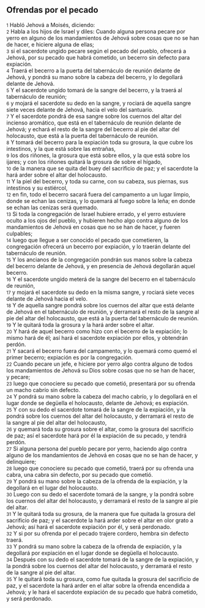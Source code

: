 == Ofrendas por el pecado ==

{{anchor|1}} <small>1</small> Habló Jehová a Moisés, diciendo:<br>
{{anchor|2}} <small>2</small> Habla a los hijos de Israel y diles: Cuando alguna persona pecare por yerro en alguno de los mandamientos de Jehová sobre cosas que no se han de hacer, e hiciere alguna de ellas;<br>
{{anchor|3}} <small>3</small> si el sacerdote ungido pecare según el pecado del pueblo, ofrecerá a Jehová, por su pecado que habrá cometido, un becerro sin defecto para expiación.<br>
{{anchor|4}} <small>4</small> Traerá el becerro a la puerta del tabernáculo de reunión delante de Jehová, y pondrá su mano sobre la cabeza del becerro, y lo degollará delante de Jehová.<br>
{{anchor|5}} <small>5</small> Y el sacerdote ungido tomará de la sangre del becerro, y la traerá al tabernáculo de reunión;<br>
{{anchor|6}} <small>6</small> y mojará el sacerdote su dedo en la sangre, y rociará de aquella sangre siete veces delante de Jehová, hacia el velo del santuario.<br>
{{anchor|7}} <small>7</small> Y el sacerdote pondrá de esa sangre sobre los cuernos del altar del incienso aromático, que está en el tabernáculo de reunión delante de Jehová; y echará el resto de la sangre del becerro al pie del altar del holocausto, que está a la puerta del tabernáculo de reunión.<br>
{{anchor|8}} <small>8</small> Y tomará del becerro para la expiación toda su grosura, la que cubre los intestinos, y la que está sobre las entrañas,<br>
{{anchor|9}} <small>9</small> los dos riñones, la grosura que está sobre ellos, y la que está sobre los ijares; y con los riñones quitará la grosura de sobre el hígado,<br>
{{anchor|10}} <small>10</small> de la manera que se quita del buey del sacrificio de paz; y el sacerdote la hará arder sobre el altar del holocausto.<br>
{{anchor|11}} <small>11</small> Y la piel del becerro, y toda su carne, con su cabeza, sus piernas, sus intestinos y su estiércol,<br>
{{anchor|12}} <small>12</small> en fin, todo el becerro sacará fuera del campamento a un lugar limpio, donde se echan las cenizas, y lo quemará al fuego sobre la leña; en donde se echan las cenizas será quemado.<br>
{{anchor|13}} <small>13</small> Si toda la congregación de Israel hubiere errado, y el yerro estuviere oculto a los ojos del pueblo, y hubieren hecho algo contra alguno de los mandamientos de Jehová en cosas que no se han de hacer, y fueren culpables;<br>
{{anchor|14}} <small>14</small> luego que llegue a ser conocido el pecado que cometieren, la congregación ofrecerá un becerro por expiación, y lo traerán delante del tabernáculo de reunión.<br>
{{anchor|15}} <small>15</small> Y los ancianos de la congregación pondrán sus manos sobre la cabeza del becerro delante de Jehová, y en presencia de Jehová degollarán aquel becerro.<br>
{{anchor|16}} <small>16</small> Y el sacerdote ungido meterá de la sangre del becerro en el tabernáculo de reunión,<br>
{{anchor|17}} <small>17</small> y mojará el sacerdote su dedo en la misma sangre, y rociará siete veces delante de Jehová hacia el velo.<br>
{{anchor|18}} <small>18</small> Y de aquella sangre pondrá sobre los cuernos del altar que está delante de Jehová en el tabernáculo de reunión, y derramará el resto de la sangre al pie del altar del holocausto, que está a la puerta del tabernáculo de reunión.<br>
{{anchor|19}} <small>19</small> Y le quitará toda la grosura y la hará arder sobre el altar.<br>
{{anchor|20}} <small>20</small> Y hará de aquel becerro como hizo con el becerro de la expiación; lo mismo hará de él; así hará el sacerdote expiación por ellos, y obtendrán perdón.<br>
{{anchor|21}} <small>21</small> Y sacará el becerro fuera del campamento, y lo quemará como quemó el primer becerro; expiación es por la congregación.<br>
{{anchor|22}} <small>22</small> Cuando pecare un jefe, e hiciere por yerro algo contra alguno de todos los mandamientos de Jehová su Dios sobre cosas que no se han de hacer, y pecare;<br>
{{anchor|23}} <small>23</small> luego que conociere su pecado que cometió, presentará por su ofrenda un macho cabrío sin defecto.<br>
{{anchor|24}} <small>24</small> Y pondrá su mano sobre la cabeza del macho cabrío, y lo degollará en el lugar donde se degüella el holocausto, delante de Jehová; es expiación.<br>
{{anchor|25}} <small>25</small> Y con su dedo el sacerdote tomará de la sangre de la expiación, y la pondrá sobre los cuernos del altar del holocausto, y derramará el resto de la sangre al pie del altar del holocausto,<br>
{{anchor|26}} <small>26</small> y quemará toda su grosura sobre el altar, como la grosura del sacrificio de paz; así el sacerdote hará por él la expiación de su pecado, y tendrá perdón.<br>
{{anchor|27}} <small>27</small> Si alguna persona del pueblo pecare por yerro, haciendo algo contra alguno de los mandamientos de Jehová en cosas que no se han de hacer, y delinquiere;<br>
{{anchor|28}} <small>28</small> luego que conociere su pecado que cometió, traerá por su ofrenda una cabra, una cabra sin defecto, por su pecado que cometió.<br>
{{anchor|29}} <small>29</small> Y pondrá su mano sobre la cabeza de la ofrenda de la expiación, y la degollará en el lugar del holocausto.<br>
{{anchor|30}} <small>30</small> Luego con su dedo el sacerdote tomará de la sangre, y la pondrá sobre los cuernos del altar del holocausto, y derramará el resto de la sangre al pie del altar.<br>
{{anchor|31}} <small>31</small> Y le quitará toda su grosura, de la manera que fue quitada la grosura del sacrificio de paz; y el sacerdote la hará arder sobre el altar en olor grato a Jehová; así hará el sacerdote expiación por él, y será perdonado.<br>
{{anchor|32}} <small>32</small> Y si por su ofrenda por el pecado trajere cordero, hembra sin defecto traerá.<br>
{{anchor|33}} <small>33</small> Y pondrá su mano sobre la cabeza de la ofrenda de expiación, y la degollará por expiación en el lugar donde se degüella el holocausto.<br>
{{anchor|34}} <small>34</small> Después con su dedo el sacerdote tomará de la sangre de la expiación, y la pondrá sobre los cuernos del altar del holocausto, y derramará el resto de la sangre al pie del altar.<br>
{{anchor|35}} <small>35</small> Y le quitará toda su grosura, como fue quitada la grosura del sacrificio de paz, y el sacerdote la hará arder en el altar sobre la ofrenda encendida a Jehová; y le hará el sacerdote expiación de su pecado que habrá cometido, y será perdonado.<br>
